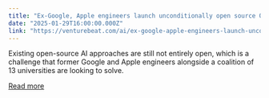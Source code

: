 ```yaml
---
title: "Ex-Google, Apple engineers launch unconditionally open source Oumi AI platform that could help to build the next DeepSeek"
date: "2025-01-29T16:00:00.000Z"
link: "https://venturebeat.com/ai/ex-google-apple-engineers-launch-unconditionally-open-source-oumi-ai-platform-that-could-help-to-build-the-next-deepseek/"
---
```


Existing open-source AI approaches are still not entirely open, which is a challenge that former Google and Apple engineers alongside a coalition of 13 universities are looking to solve.

[Read more](https://venturebeat.com/ai/ex-google-apple-engineers-launch-unconditionally-open-source-oumi-ai-platform-that-could-help-to-build-the-next-deepseek/)
